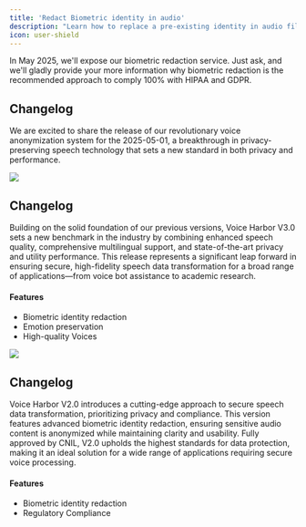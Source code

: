 ```yaml
---
title: 'Redact Biometric identity in audio'
description: "Learn how to replace a pre-existing identity in audio file using the Voice Harbor's Python SDK, while preserving Emotion and Phonetic information."
icon: user-shield
---
```

<Tip>

In May 2025, we'll expose our biometric redaction service. Just ask, and we'll gladly provide your more information why biometric redaction is the recommended approach to comply 100% with HIPAA and GDPR.

</Tip>

## Changelog

We are excited to share the release of our revolutionary voice anonymization system for the 2025-05-01, a breakthrough in privacy-preserving speech technology that sets a new standard in both privacy and performance.

<Update label="2025-05-01 Upcoming Release" description="Voice Harbor V3.0">
  <Frame>
    <img className="block" src="/images/vh3b.png" />
  </Frame>

  ## Changelog

  Building on the solid foundation of our previous versions, Voice Harbor V3.0 sets a new benchmark in the industry by combining enhanced speech quality, comprehensive multilingual support, and state-of-the-art privacy and utility performance. This release represents a significant leap forward in ensuring secure, high-fidelity speech data transformation for a broad range of applications—from voice bot assistance to academic research.

  #### Features

  * Biometric identity redaction 
  * Emotion preservation
  * High-quality Voices
</Update>

<Update label="2024-04-01" description="Voice Harbor V2.0">
  <Frame>
    <img className="block" src="/images/vh2b.png" />
  </Frame>

  ## Changelog

  Voice Harbor V2.0 introduces a cutting-edge approach to secure speech data transformation, prioritizing privacy and compliance. This version features advanced biometric identity redaction, ensuring sensitive audio content is anonymized while maintaining clarity and usability. Fully approved by CNIL, V2.0 upholds the highest standards for data protection, making it an ideal solution for a wide range of applications requiring secure voice processing.

  #### Features

  * Biometric identity redaction
  * Regulatory Compliance
</Update>
